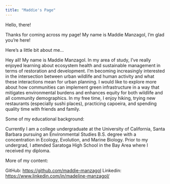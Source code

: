 ```yaml
---
title: "Maddie's Page"
---
```


Hello, there!

Thanks for coming across my page! My name is Maddie Manzagol, I'm glad you're here!

Here's a little bit about me...


Hey all! My name is Maddie Manzagol. In my area of study, I’ve really enjoyed learning about ecosystem health and sustainable management in terms of restoration and development. I’m becoming increasingly interested in the intersection between urban wildlife and human activity and what these interactions mean for urban planning. I would like to explore more about how communities can implement green infrastructure in a way that mitigates environmental burdens and enhances equity for both wildlife and all community demographics.  In my free time, I enjoy hiking, trying new restaurants (especially sushi places), practicing capoeira, and spending quality time with friends and family. 


Some of my educational background: 

Currently I am a college undergraduate at the University of California, Santa Barbara pursuing an Environmental Studies B.S. degree with a concentration in Ecology, Evolution, and Marine Biology. Prior to my undergrad, I attended Saratoga High School in the Bay Area where I received my diploma.

More of my content: 

GitHub: <https://github.com/maddie-manzagol>
Linkedin: <https://www.linkedin.com/in/madeline-manzagol/> 